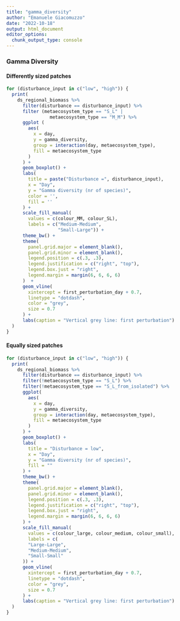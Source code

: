 ```yaml
---
title: "gamma_diversity"
author: "Emanuele Giacomuzzo"
date: "2022-10-18"
output: html_document
editor_options: 
  chunk_output_type: console
---
```


### Gamma Diversity {.tabset .tabset-dropdown}

#### Differently sized patches

```r

for (disturbance_input in c("low", "high")) {
  print(
    ds_regional_biomass %>%
      filter(disturbance == disturbance_input) %>%
      filter (metaecosystem_type == "S_L" |
                metaecosystem_type == "M_M") %>%
      ggplot (
        aes(
          x = day,
          y = gamma_diversity,
          group = interaction(day, metaecosystem_type),
          fill = metaecosystem_type
        )
      ) +
      geom_boxplot() +
      labs(
        title = paste("Disturbance =", disturbance_input),
        x = "Day",
        y = "Gamma diversity (nr of species)",
        color = '',
        fill = ''
      ) +
      scale_fill_manual(
        values = c(colour_MM, colour_SL),
        labels = c("Medium-Medium",
                   "Small-Large")) +
      theme_bw() +
      theme(
        panel.grid.major = element_blank(),
        panel.grid.minor = element_blank(),
        legend.position = c(.3, .3),
        legend.justification = c("right", "top"),
        legend.box.just = "right",
        legend.margin = margin(6, 6, 6, 6)
      )  +
      geom_vline(
        xintercept = first_perturbation_day + 0.7,
        linetype = "dotdash",
        color = "grey",
        size = 0.7
      ) +
      labs(caption = "Vertical grey line: first perturbation")
  )
}

```

#### Equally sized patches

```r
for (disturbance_input in c("low", "high")) {
  print(
    ds_regional_biomass %>%
      filter(disturbance == disturbance_input) %>%
      filter(!metaecosystem_type == "S_L") %>%
      filter(!metaecosystem_type == "S_L_from_isolated") %>%
      ggplot(
        aes(
          x = day,
          y = gamma_diversity,
          group = interaction(day, metaecosystem_type),
          fill = metaecosystem_type
        )
      ) +
      geom_boxplot() +
      labs(
        title = "Disturbance = low",
        x = "Day",
        y = "Gamma diversity (nr of species)",
        fill = ""
      ) +
      theme_bw() +
      theme(
        panel.grid.major = element_blank(),
        panel.grid.minor = element_blank(),
        legend.position = c(.3, .3),
        legend.justification = c("right", "top"),
        legend.box.just = "right",
        legend.margin = margin(6, 6, 6, 6)
      ) +
      scale_fill_manual(
        values = c(colour_large, colour_medium, colour_small),
        labels = c(
        "Large-Large",
        "Medium-Medium",
        "Small-Small"
      )) +
      geom_vline(
        xintercept = first_perturbation_day + 0.7,
        linetype = "dotdash",
        color = "grey",
        size = 0.7
      ) +
      labs(caption = "Vertical grey line: first perturbation")
  )
}
```